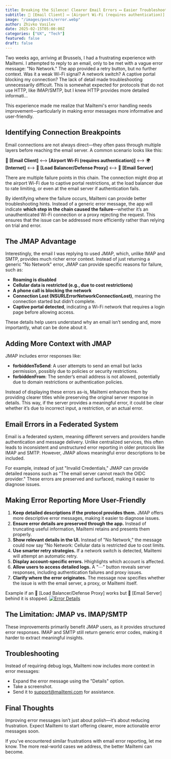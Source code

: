 ```yaml
---
title: Breaking the Silence! Clearer Email Errors ⟷ Easier Troubleshooting
subtitle: 📩 [Email Client] ⟷ [Airport Wi-Fi (requires authentication)] ⟷ 🌍 [Internet] ⟷ 🔰 [Load Balancer/Defense Proxy] ⟷ 📮 [Email Server]
image: "/images/posts/error.webp"
author: Zhivko Vasilev
date: 2025-02-15T05:00:00Z
categories: ["UX", "Tech"]
featured: false
draft: false
---
```


Two weeks ago, arriving at Brussels, I had a frustrating experience with Mailtemi. I attempted to reply to an email, only to be met with a vague error message: "No Network." The app provided a retry button, but no further context. Was it a weak Wi-Fi signal? A network switch? A captive portal blocking my connection? The lack of detail made troubleshooting unnecessarily difficult. This is somewhat expected for protocols that do not use HTTP, like IMAP/SMTP, but I knew HTTP provides more detailed informati...

This experience made me realize that Mailtemi's error handling needs improvement—particularly in making error messages more informative and user-friendly.

## Identifying Connection Breakpoints

Email connections are not always direct—they often pass through multiple layers before reaching the email server. A common scenario looks like this:

📩 **[Email Client]** ⟷ **[Airport Wi-Fi (requires authentication)]** ⟷ 🌍 **[Internet]** ⟷ 🔰 **[Load Balancer/Defense Proxy]** ⟷ 📮 **[Email Server]**

There are multiple failure points in this chain. The connection might drop at the airport Wi-Fi due to captive portal restrictions, at the load balancer due to rate limiting, or even at the email server if authentication fails.

By identifying where the failure occurs, Mailtemi can provide better troubleshooting hints. Instead of a generic error message, the app will indicate **which step in the chain caused the failure**—whether it’s an unauthenticated Wi-Fi connection or a proxy rejecting the request. This ensures that the issue can be addressed more efficiently rather than relying on trial and error.

## The JMAP Advantage

Interestingly, the email I was replying to used JMAP, which, unlike IMAP and SMTP, provides much richer error context. Instead of just returning a generic "No Network" error, JMAP can provide specific reasons for failure, such as:

- **Roaming is disabled**
- **Cellular data is restricted (e.g., due to cost restrictions)**
- **A phone call is blocking the network**
- **Connection Lost (NSURLErrorNetworkConnectionLost)**, meaning the connection started but didn’t complete.
- **Captive portal detected**, indicating a Wi-Fi network that requires a login page before allowing access.

These details help users understand why an email isn’t sending and, more importantly, what can be done about it.

## Adding More Context with JMAP

JMAP includes error responses like:

- **forbiddenToSend**: A user attempts to send an email but lacks permission, possibly due to policies or security restrictions.
- **forbiddenFrom**: The sender’s email address is not allowed, potentially due to domain restrictions or authentication policies.

Instead of displaying these errors as-is, Mailtemi enhances them by providing clearer titles while preserving the original server response in details. This way, if the server provides a meaningful error, it could be clear whether it’s due to incorrect input, a restriction, or an actual error.

## Email Errors in a Federated System

Email is a federated system, meaning different servers and providers handle authentication and message delivery. Unlike centralized services, this often leads to inconsistent and unstructured error reporting in older protocols like IMAP and SMTP. However, JMAP allows meaningful error descriptions to be included.

For example, instead of just "Invalid Credentials," JMAP can provide detailed reasons such as "The email server cannot reach the OIDC provider." These errors are preserved and surfaced, making it easier to diagnose issues.

## Making Error Reporting More User-Friendly

1. **Keep detailed descriptions if the protocol provides them.**
    JMAP offers more descriptive error messages, making it easier to diagnose issues.
2. **Ensure error details are preserved through the app.**
    Instead of truncating useful information, Mailtemi retains and presents them properly.
3. **Show relevant details in the UI.**
    Instead of "No Network," the message could now say "No Network: Cellular data is restricted due to cost limits.
4. **Use smarter retry strategies.**
    If a network switch is detected, Mailtemi will attempt an automatic retry.
5. **Display account-specific errors.**
    Hhighlights which account is affected.
6. **Allow users to access detailed logs.**
    A "⋯" button reveals server responses, including authentication failures and proxy issues.
7. **Clarify where the error originates.**
    The message now specifies whether the issue is with the email server, a proxy, or Mailtemi itself.


Example if an 🔰 [Load Balancer/Defense Proxy] works but 📮 [Email Server] behind it is stopped.
[![Error Details](/images/posts/error_details.png)](/images/posts/error_details.png)

## The Limitation: JMAP vs. IMAP/SMTP

These improvements primarily benefit JMAP users, as it provides structured error responses. IMAP and SMTP still return generic error codes, making it harder to extract meaningful insights.

## Troubleshooting

Instead of requiring debug logs, Mailtemi now includes more context in error messages:

- Expand the error message using the "Details" option.
- Take a screenshot.
- Send it to [support@mailtemi.com](mailto:support@mailtemi.com) for assistance.

## Final Thoughts

Improving error messages isn’t just about polish—it’s about reducing frustration. Expect Mailtemi to start offering clearer, more actionable error messages soon.

If you've encountered similar frustrations with email error reporting, let me know. The more real-world cases we address, the better Mailtemi can become.

